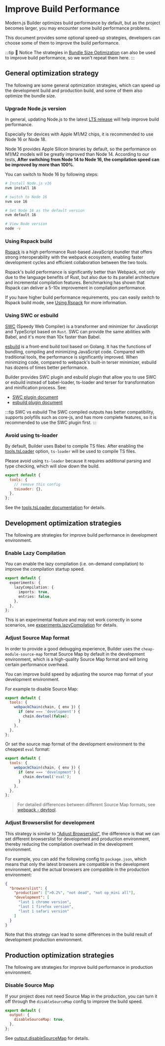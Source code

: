 # Improve Build Performance

Modern.js Builder optimizes build performance by default, but as the project becomes larger, you may encounter some build performance problems.

This document provides some optional speed-up strategies, developers can choose some of them to improve the build performance.

:::tip 📢 Notice
The strategies in [Bundle Size Optimization](/en/guide/optimization/optimize-bundle.html) can also be used to improve build performance, so we won't repeat them here.
:::

## General optimization strategy

The following are some general optimization strategies, which can speed up the development build and production build, and some of them also optimize the bundle size.

### Upgrade Node.js version

In general, updating Node.js to the latest [LTS release](https://github.com/nodejs/release#release-schedule) will help improve build performance.

Especially for devices with Apple M1/M2 chips, it is recommended to use Node 16 or Node 18.

Node 16 provides Apple Silicon binaries by default, so the performance on M1/M2 models will be greatly improved than Node 14. According to our tests, **After switching from Node 14 to Node 16, the compilation speed can be improved by more than 100%**.

You can switch to Node 16 by following steps:

```bash
# Install Node.js v16
nvm install 16

# switch to Node 16
nvm use 16

# Set Node 16 as the default version
nvm default 16

# View Node version
node -v
```

### Using Rspack build

[Rspack](https://www.rspack.dev/) is a high performance Rust-based JavaScript bundler that offers strong interoperability with the webpack ecosystem, enabling faster development cycles and efficient collaboration between the two tools.

Rspack's build performance is significantly better than Webpack, not only due to the language benefits of Rust, but also due to its parallel architecture and incremental compilation features. Benchmarking has shown that Rspack can deliver a 5-10x improvement in compilation performance.

If you have higher build performance requirements, you can easily switch to Rspack build mode, see [Using Rspack](/guide/advanced/rspack-start.html) for more information.

### Using SWC or esbuild

[SWC](https://SWC.rs/) (Speedy Web Compiler) is a transformer and minimizer for JavaScript and TypeScript based on `Rust`. SWC can provide the same abilities with Babel, and it's more than 10x faster than Babel.

[esbuild](https://esbuild.github.io/) is a front-end build tool based on Golang. It has the functions of bundling, compiling and minimizing JavaScript code. Compared with traditional tools, the performance is significantly improved. When minimizing code, compared to webpack's built-in terser minimizer, esbuild has dozens of times better performance.

Builder provides SWC plugin and esbuild plugin that allow you to use SWC or esbuild instead of babel-loader, ts-loader and terser for transformation and minification process. See:

- [SWC plugin document](/plugins/plugin-swc.html)
- [esbuild plugin document](/plugins/plugin-esbuild.html)

:::tip SWC vs esbuild
The SWC compiled outputs has better compatibility, supports polyfills such as core-js, and has more complete features, so it is recommended to use the SWC plugin first.
:::

### Avoid using ts-loader

By default, Builder uses Babel to compile TS files. After enabling the [tools.tsLoader](/en/api/config-tools.html#toolstsloader) option, `ts-loader` will be used to compile TS files.

Please avoid using `ts-loader` because it requires additional parsing and type checking, which will slow down the build.

```js
export default {
  tools: {
    // remove this config
    tsLoader: {},
  },
};
```

See the [tools.tsLoader documentation](/en/api/config-tools.html#toolstsloader) for details.

## Development optimization strategies

The following are strategies for improve build performance in development environment.

### Enable Lazy Compilation

You can enable the lazy compilation (i.e. on-demand compilation) to improve the compilation startup speed.

```ts
export default {
  experiments: {
    lazyCompilation: {
      imports: true,
      entries: false,
    },
  },
};
```

This is an experimental feature and may not work correctly in some scenarios, see [experiments.lazyCompilation](/en/api/config-experiments.html#experiments-lazycompilation) for details.

### Adjust Source Map format

In order to provide a good debugging experience, Builder uses the `cheap-module-source-map` format Source Map by default in the development environment, which is a high-quality Source Map format and will bring certain performance overhead.

You can improve build speed by adjusting the source map format of your development environment.

For example to disable Source Map:

```js
export default {
  tools: {
    webpackChain(chain, { env }) {
      if (env === 'development') {
        chain.devtool(false);
      }
    },
  },
};
```

Or set the source map format of the development environment to the cheapest `eval` format:

```js
export default {
  tools: {
    webpackChain(chain, { env }) {
      if (env === 'development') {
        chain.devtool('eval');
      }
    },
  },
};
```

> For detailed differences between different Source Map formats, see [webpack - devtool](https://webpack.js.org/configuration/devtool/).

### Adjust Browserslist for development

This strategy is similar to ["Adjust Browserslist"](/en/guide/optimization/optimize-bundle.html#adjust-browserslist), the difference is that we can set different browserslist for development and production environment, thereby reducing the compilation overhead in the development environment.

For example, you can add the following config to `package.json`, which means that only the latest browsers are compatible in the development environment, and the actual browsers are compatible in the production environment:

```json
{
  "browserslist": {
    "production": [">0.2%", "not dead", "not op_mini all"],
    "development": [
      "last 1 chrome version",
      "last 1 firefox version",
      "last 1 safari version"
    ]
  }
}
```

Note that this strategy can lead to some differences in the build result of development production environment.

## Production optimization strategies

The following are strategies for improve build performance in production environment.

### Disable Source Map

If your project does not need Source Map in the production, you can turn it off through the `disableSourceMap` config to improve the build speed.

```js
export default {
  output: {
    disableSourceMap: true,
  },
};
```

See [output.disableSourceMap](/en/api/config-output.html#outputdisablesourcemap) for details.
